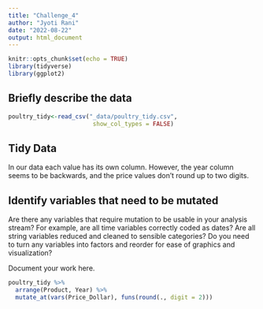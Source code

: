 ```yaml
---
title: "Challenge_4"
author: "Jyoti Rani"
date: "2022-08-22"
output: html_document
---
```


```r
knitr::opts_chunk$set(echo = TRUE)
library(tidyverse)
library(ggplot2)

```

## Briefly describe the data

```r
poultry_tidy<-read_csv("_data/poultry_tidy.csv",
                        show_col_types = FALSE)
```

## Tidy Data

In our data each value has its own column. However, the year column seems to be backwards, and the price values don't round up to two digits. 

## Identify variables that need to be mutated

Are there any variables that require mutation to be usable in your analysis stream? For example, are all time variables correctly coded as dates? Are all string variables reduced and cleaned to sensible categories? Do you need to turn any variables into factors and reorder for ease of graphics and visualization?

Document your work here.

```r
poultry_tidy %>%
  arrange(Product, Year) %>%
  mutate_at(vars(Price_Dollar), funs(round(., digit = 2)))
```

